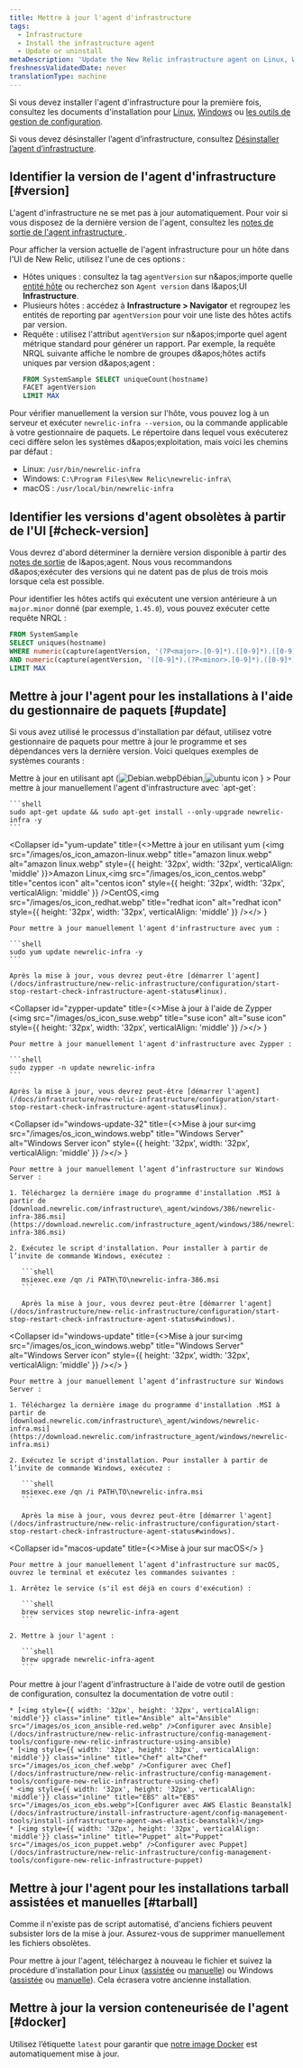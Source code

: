 ```yaml
---
title: Mettre à jour l'agent d'infrastructure
tags:
  - Infrastructure
  - Install the infrastructure agent
  - Update or uninstall
metaDescription: 'Update the New Relic infrastructure agent on Linux, Windows, or macOS systems.'
freshnessValidatedDate: never
translationType: machine
---
```


Si vous devez installer l'agent d'infrastructure pour la première fois, consultez les documents d'installation pour [Linux](/docs/infrastructure-install-amazon-linux-centos-debian-rhel-or-ubuntu), [Windows](/docs/infrastructure-install-windows-server) ou [les outils de gestion de configuration](/docs/infrastructure/new-relic-infrastructure/config-management-tools).

Si vous devez désinstaller l’agent d’infrastructure, consultez [Désinstaller l’agent d’infrastructure](/docs/agents/manage-apm-agents/installation/uninstall-agent).

## Identifier la version de l'agent d'infrastructure [#version]

L'agent d'infrastructure ne se met pas à jour automatiquement. Pour voir si vous disposez de la dernière version de l'agent, consultez les [notes de sortie de l'agent infrastructure ](/docs/release-notes/infrastructure-release-notes/infrastructure-agent-release-notes).

Pour afficher la version actuelle de l'agent infrastructure pour un hôte dans l'UI de New Relic, utilisez l'une de ces options :

* Hôtes uniques : consultez la tag `agentVersion` sur n&amp;apos;importe quelle [entité hôte](/docs/new-relic-solutions/new-relic-one/core-concepts/what-entity-new-relic/#find) ou recherchez son `Agent version` dans l&amp;apos;UI <DNT>**Infrastructure**</DNT>.
* Plusieurs hôtes : accédez à <DNT>**Infrastructure &gt; Navigator**</DNT> et regroupez les entités de reporting par `agentVersion` pour voir une liste des hôtes actifs par version.
* Requête : utilisez l'attribut `agentVersion` sur n&amp;apos;importe quel agent métrique standard pour générer un rapport. Par exemple, la requête NRQL suivante affiche le nombre de groupes d&amp;apos;hôtes actifs uniques par version d&amp;apos;agent :
  ```sql
  FROM SystemSample SELECT uniqueCount(hostname) 
  FACET agentVersion 
  LIMIT MAX
  ```

Pour vérifier manuellement la version sur l'hôte, vous pouvez log à un serveur et exécuter `newrelic-infra --version`, ou la commande applicable à votre gestionnaire de paquets. Le répertoire dans lequel vous exécuterez ceci diffère selon les systèmes d&amp;apos;exploitation, mais voici les chemins par défaut :

* Linux: `/usr/bin/newrelic-infra`
* Windows: `C:\Program Files\New Relic\newrelic-infra\`
* macOS : `/usr/local/bin/newrelic-infra`

## Identifier les versions d'agent obsolètes à partir de l'UI [#check-version]

Vous devrez d'abord déterminer la dernière version disponible à partir des [notes de sortie](/docs/release-notes/infrastructure-release-notes/infrastructure-agent-release-notes) de l&amp;apos;agent. Nous vous recommandons d&amp;apos;exécuter des versions qui ne datent pas de plus de trois mois lorsque cela est possible.

Pour identifier les hôtes actifs qui exécutent une version antérieure à un `major.minor` donné (par exemple, `1.45.0`), vous pouvez exécuter cette requête NRQL :

```sql
FROM SystemSample 
SELECT uniques(hostname) 
WHERE numeric(capture(agentVersion, '(?P<major>.[0-9]*).([0-9]*).([0-9]*)')) <= 1 
AND numeric(capture(agentVersion, '([0-9]*).(?P<minor>.[0-9]*).([0-9]*)')) <= 45
LIMIT MAX
```

## Mettre à jour l'agent pour les installations à l'aide du gestionnaire de paquets [#update]

Si vous avez utilisé le processus d'installation par défaut, utilisez votre gestionnaire de paquets pour mettre à jour le programme et ses dépendances vers la dernière version. Voici quelques exemples de systèmes courants :

<CollapserGroup>
  <Collapser
    id="apt-update"
    title={<>Mettre à jour en utilisant apt (<img src="/images/os_icon_debian.webp" title="Debian icon" alt="Debian.webp" style={{ height: '32px', width: '32px', verticalAlign: 'middle' }}>Débian,<img src="/images/os_icon_ubuntu.webp" title="ubuntu icon" alt="ubuntu icon" style={{ height: '32px', width: '32px', verticalAlign: 'middle' }} /></img></>
    }
  >
    Pour mettre à jour manuellement l'agent d'infrastructure avec `apt-get`:

    ```shell
    sudo apt-get update && sudo apt-get install --only-upgrade newrelic-infra -y
    ```
  </Collapser>

  <Collapser
    id="yum-update"
    title={<>Mettre à jour en utilisant yum (<img src="/images/os_icon_amazon-linux.webp" title="amazon linux.webp" alt="amazon linux.webp" style={{ height: '32px', width: '32px', verticalAlign: 'middle' }}>Amazon Linux,<img src="/images/os_icon_centos.webp" title="centos icon" alt="centos icon" style={{ height: '32px', width: '32px', verticalAlign: 'middle' }} />CentOS,<img src="/images/os_icon_redhat.webp" title="redhat icon" alt="redhat icon" style={{ height: '32px', width: '32px', verticalAlign: 'middle' }} /></img></>
    }
  >
    Pour mettre à jour manuellement l'agent d'infrastructure avec yum :

    ```shell
    sudo yum update newrelic-infra -y
    ```

    Après la mise à jour, vous devrez peut-être [démarrer l'agent](/docs/infrastructure/new-relic-infrastructure/configuration/start-stop-restart-check-infrastructure-agent-status#linux).
  </Collapser>

  <Collapser
    id="zypper-update"
    title={<>Mise à jour à l'aide de Zypper (<img src="/images/os_icon_suse.webp" title="suse icon" alt="suse icon" style={{ height: '32px', width: '32px', verticalAlign: 'middle' }} /></>
    }
  >
    Pour mettre à jour manuellement l'agent d'infrastructure avec Zypper :

    ```shell
    sudo zypper -n update newrelic-infra
    ```

    Après la mise à jour, vous devrez peut-être [démarrer l'agent](/docs/infrastructure/new-relic-infrastructure/configuration/start-stop-restart-check-infrastructure-agent-status#linux).
  </Collapser>

  <Collapser
    id="windows-update-32"
    title={<>Mise à jour sur<img src="/images/os_icon_windows.webp" title="Windows Server" alt="Windows Server icon" style={{ height: '32px', width: '32px', verticalAlign: 'middle' }} /></>
    }
  >
    Pour mettre à jour manuellement l’agent d’infrastructure sur Windows Server :

    1. Téléchargez la dernière image du programme d'installation .MSI à partir de [download.newrelic.com/infrastructure\_agent/windows/386/newrelic-infra-386.msi](https://download.newrelic.com/infrastructure_agent/windows/386/newrelic-infra-386.msi)

    2. Exécutez le script d'installation. Pour installer à partir de l’invite de commande Windows, exécutez :

       ```shell
       msiexec.exe /qn /i PATH\TO\newrelic-infra-386.msi
       ```

       Après la mise à jour, vous devrez peut-être [démarrer l'agent](/docs/infrastructure/new-relic-infrastructure/configuration/start-stop-restart-check-infrastructure-agent-status#windows).
  </Collapser>

  <Collapser
    id="windows-update"
    title={<>Mise à jour sur<img src="/images/os_icon_windows.webp" title="Windows Server" alt="Windows Server icon" style={{ height: '32px', width: '32px', verticalAlign: 'middle' }} /></>
    }
  >
    Pour mettre à jour manuellement l’agent d’infrastructure sur Windows Server :

    1. Téléchargez la dernière image du programme d'installation .MSI à partir de [download.newrelic.com/infrastructure\_agent/windows/newrelic-infra.msi](https://download.newrelic.com/infrastructure_agent/windows/newrelic-infra.msi)

    2. Exécutez le script d'installation. Pour installer à partir de l’invite de commande Windows, exécutez :

       ```shell
       msiexec.exe /qn /i PATH\TO\newrelic-infra.msi
       ```

       Après la mise à jour, vous devrez peut-être [démarrer l'agent](/docs/infrastructure/new-relic-infrastructure/configuration/start-stop-restart-check-infrastructure-agent-status#windows).
  </Collapser>

  <Collapser
    id="macos-update"
    title={<>Mise à jour sur macOS</>
    }
  >
    Pour mettre à jour manuellement l’agent d’infrastructure sur macOS, ouvrez le terminal et exécutez les commandes suivantes :

    1. Arrêtez le service (s'il est déjà en cours d'exécution) :

       ```shell
       brew services stop newrelic-infra-agent
       ```

    2. Mettre à jour l'agent :

       ```shell
       brew upgrade newrelic-infra-agent
       ```
  </Collapser>

  <Collapser id="config-mgmt-update" title="Mise à jour avec les outils de gestion de configuration">
    Pour mettre à jour l'agent d'infrastructure à l'aide de votre outil de gestion de configuration, consultez la documentation de votre outil :

    * [<img style={{ width: '32px', height: '32px', verticalAlign: 'middle'}} class="inline" title="Ansible" alt="Ansible" src="/images/os_icon_ansible-red.webp" />Configurer avec Ansible](/docs/infrastructure/new-relic-infrastructure/config-management-tools/configure-new-relic-infrastructure-using-ansible)
    * [<img style={{ width: '32px', height: '32px', verticalAlign: 'middle'}} class="inline" title="Chef" alt="Chef" src="/images/os_icon_chef.webp" />Configurer avec Chef](/docs/infrastructure/new-relic-infrastructure/config-management-tools/configure-new-relic-infrastructure-using-chef)
    * <img style={{ width: '32px', height: '32px', verticalAlign: 'middle'}} class="inline" title="EBS" alt="EBS" src="/images/os_icon_ebs.webp">[Configurer avec AWS Elastic Beanstalk](/docs/infrastructure/install-infrastructure-agent/config-management-tools/install-infrastructure-agent-aws-elastic-beanstalk)</img>
    * [<img style={{ width: '32px', height: '32px', verticalAlign: 'middle'}} class="inline" title="Puppet" alt="Puppet" src="/images/os_icon_puppet.webp" />Configurer avec Puppet](/docs/infrastructure/new-relic-infrastructure/config-management-tools/configure-new-relic-infrastructure-puppet)
  </Collapser>
</CollapserGroup>

## Mettre à jour l'agent pour les installations tarball assistées et manuelles [#tarball]

<Callout variant="important">
  Comme il n'existe pas de script automatisé, d'anciens fichiers peuvent subsister lors de la mise à jour. Assurez-vous de supprimer manuellement les fichiers obsolètes.
</Callout>

Pour mettre à jour l'agent, téléchargez à nouveau le fichier et suivez la procédure d'installation pour Linux ([assistée](/docs/infrastructure/install-configure-infrastructure/linux-installation/assisted-install-infrastructure-linux) ou [manuelle](/docs/infrastructure/install-configure-infrastructure/linux-installation/manual-install-infrastructure-linux)) ou Windows ([assistée](/docs/infrastructure/install-configure-infrastructure/windows-installation/assisted-install-infrastructure-windows) ou [manuelle](/docs/infrastructure/install-configure-infrastructure/windows-installation/manual-install-infrastructure-windows)). Cela écrasera votre ancienne installation.

## Mettre à jour la version conteneurisée de l'agent [#docker]

Utilisez l’étiquette `latest` pour garantir que [notre image Docker](/docs/infrastructure/install-infrastructure-agent/linux-installation/docker-container-infrastructure-monitoring) est automatiquement mise à jour.